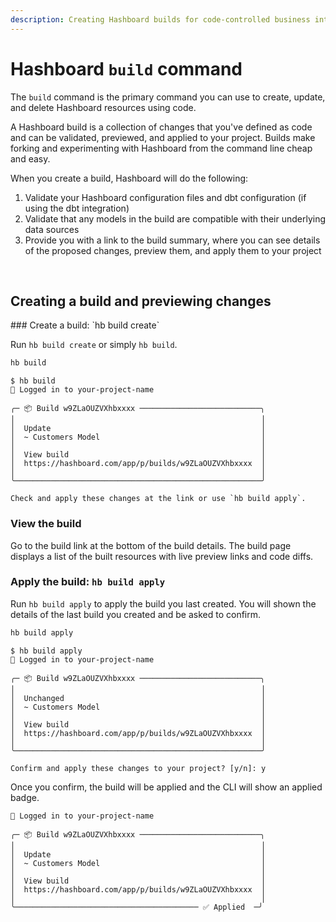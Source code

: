 ```yaml
---
description: Creating Hashboard builds for code-controlled business intelligence
---
```



# Hashboard `build` command

The `build` command is the primary command you can use to create, update, and delete Hashboard resources using code.

A Hashboard build is a collection of changes that you've defined as code and can be validated, previewed, and applied to your project. Builds make forking and
experimenting with Hashboard from the command line cheap and easy.

When you create a build, Hashboard will do the following:

1. Validate your Hashboard configuration files and dbt configuration (if using the dbt integration)
2. Validate that any models in the build are compatible with their underlying data sources
3. Provide you with a link to the build summary, where you can see details of the proposed changes, preview them, and apply them to your project

<br />
<Cards>
  <Card
    arrow
    icon=" "
    title="Learn about dbt workflows"
    href="/docs/data-ops/cli/v3/dbt-integration"
  />
</Cards>

## Creating a build and previewing changes

<Steps>
### Create a build: `hb build create`

Run `hb build create` or simply `hb build`.

```bash copy
hb build
```

```text
$ hb build
🔑 Logged in to your-project-name

╭─ 📦 Build w9ZLaOUZVXhbxxxx ───────────────────────────╮
│                                                       │
│  Update                                               │
│  ~ Customers Model                                    │
│                                                       │
│  View build                                           │
│  https://hashboard.com/app/p/builds/w9ZLaOUZVXhbxxxx  │
│                                                       │
╰───────────────────────────────────────────────────────╯

Check and apply these changes at the link or use `hb build apply`.
```

### View the build

Go to the build link at the bottom of the build details. The build page displays a list of the built resources with live preview links and code diffs.

### Apply the build: `hb build apply`

Run `hb build apply` to apply the build you last created. You will shown the details of the last build you created and be asked to confirm.

```bash copy
hb build apply
```

```text
$ hb build apply
🔑 Logged in to your-project-name

╭─ 📦 Build w9ZLaOUZVXhbxxxx ───────────────────────────╮
│                                                       │
│  Unchanged                                            │
│  ~ Customers Model                                    │
│                                                       │
│  View build                                           │
│  https://hashboard.com/app/p/builds/w9ZLaOUZVXhbxxxx  │
│                                                       │
╰───────────────────────────────────────────────────────╯

Confirm and apply these changes to your project? [y/n]: y
```

Once you confirm, the build will be applied and the CLI will show an applied badge.

```text
🔑 Logged in to your-project-name

╭─ 📦 Build w9ZLaOUZVXhbxxxx ───────────────────────────╮
│                                                       │
│  Update                                               │
│  ~ Customers Model                                    │
│                                                       │
│  View build                                           │
│  https://hashboard.com/app/p/builds/w9ZLaOUZVXhbxxxx  │
│                                                       │
╰───────────────────────────────────────── ✅ Applied  ─╯
```

</Steps>
